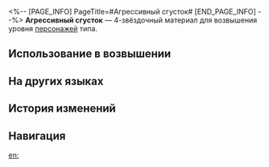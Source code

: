<%-- [PAGE_INFO]
PageTitle=#Агрессивный сгусток#
[END_PAGE_INFO] --%>
{{Предмет Инфобокс
|id          = 110431
|Изображение = Предмет Агрессивный сгусток.png
|Тип         = Материал возвышения персонажа
|Инвентарь   = Материалы улучшения
|Редкость    = 4
|Эффект      = 
|Описание    = Кристалл создания чёрного течения. Можно использовать для возвышения физических персонажей.
|Источник1   = [[Застойная тень: Форма морского плетения]]
|Источник2   = [[Универсальная машина для синтеза: Обмен материалов]]
}}
{{Описание|У созданий чёрного течения бесчисленное количество обличий, но их всегда можно распознать по кристаллу. Но никто не знает, что само ядро на самом деле является «оболочкой».<br /><br />''«Я видел море кристаллов и облегчённую улыбку врача».''}}
'''Агрессивный сгусток''' — 4-звёздочный материал для возвышения уровня [[Персонажи|персонажей]] {{undefined|}} типа.

==Использование в возвышении==
{{Использование в возвышении}}

==На других языках==
{{На других языках
|en   = Invasive Clot
|zhs  = 侵略凝块
|zht  = 侵略凝塊
|ja   = 侵略の結晶
|ko   = 침략 응괴
|es   = Coágulo invasivo
|fr   = Caillot invasif
|ru   = Агрессивный сгусток
|th   = Invasive Clot
|vi   = Khối Xâm Lược
|de   = Invasives Gerinnsel
|id   = Invasive Clot
|pt   = Coágulo Invasivo
}}

==История изменений==
{{История изменений|3.5}}

==Навигация==
{{Материалы улучшения Навбокс}}

[[en:]]